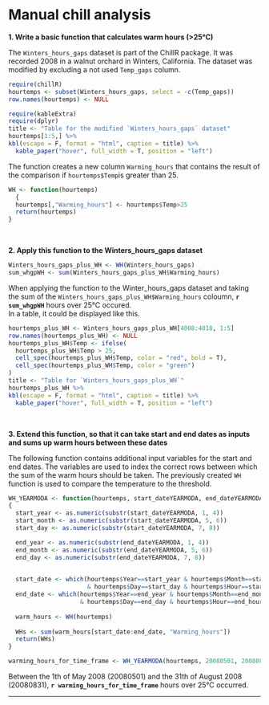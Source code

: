 # Manual chill analysis

**1. Write a basic function that calculates warm hours (\>25°C)**

The `Winters_hours_gaps` dataset is part of the ChillR package. It was recorded 2008 in a walnut orchard in Winters, California. The dataset was modified by excluding a not used `Temp_gaps` column.

```r
require(chillR)
hourtemps <- subset(Winters_hours_gaps, select = -c(Temp_gaps))
row.names(hourtemps) <- NULL

require(kableExtra)
require(dplyr)
title <- "Table for the modified `Winters_hours_gaps` dataset"
hourtemps[1:5,] %>%
kbl(escape = F, format = "html", caption = title) %>%
  kable_paper("hover", full_width = T, position = "left")
```
The function creates a new column `Warming_hours` that contains the result of the comparison if `hourtemps$Temp`is greater than 25.

```r
WH <- function(hourtemps)
  {
  hourtemps[,"Warming_hours"] <- hourtemps$Temp>25
  return(hourtemps)
}
```

\

**2. Apply this function to the Winters_hours_gaps dataset**

```r
Winters_hours_gaps_plus_WH <- WH(Winters_hours_gaps)
sum_whgpWH <- sum(Winters_hours_gaps_plus_WH$Warming_hours)
```
When applying the function to the Winter_hours_gaps dataset and taking the sum of the `Winters_hours_gaps_plus_WH$Warming_hours` coloumn, **`r sum_whgpWH`** hours over 25°C occured.
\
In a table, it could be displayed like this.
\
```r
hourtemps_plus_WH <- Winters_hours_gaps_plus_WH[4008:4018, 1:5]
row.names(hourtemps_plus_WH) <- NULL
hourtemps_plus_WH$Temp <- ifelse(
  hourtemps_plus_WH$Temp > 25,
  cell_spec(hourtemps_plus_WH$Temp, color = "red", bold = T),
  cell_spec(hourtemps_plus_WH$Temp, color = "green")
)
title <- "Table for `Winters_hours_gaps_plus_WH`"
hourtemps_plus_WH %>% 
kbl(escape = F, format = "html", caption = title) %>%
  kable_paper("hover", full_width = T, position = "left")
```
\

**3. Extend this function, so that it can take start and end dates as inputs and sums up warm hours between these dates**

The following function contains additional input variables for the start and end dates. The variables are used to index the correct rows between which the sum of the warm hours should be taken. The previously created `WH` function is used to compare the temperature to the threshold.
```r
WH_YEARMODA <- function(hourtemps, start_dateYEARMODA, end_dateYEARMODA, start_hour=12, end_hour=12)
{
  start_year <- as.numeric(substr(start_dateYEARMODA, 1, 4))
  start_month <- as.numeric(substr(start_dateYEARMODA, 5, 6))
  start_day <- as.numeric(substr(start_dateYEARMODA, 7, 8))

  end_year <- as.numeric(substr(end_dateYEARMODA, 1, 4))
  end_month <- as.numeric(substr(end_dateYEARMODA, 5, 6))
  end_day <- as.numeric(substr(end_dateYEARMODA, 7, 8))
  

  start_date <- which(hourtemps$Year==start_year & hourtemps$Month==start_month
                      & hourtemps$Day==start_day & hourtemps$Hour==start_hour)
  end_date <- which(hourtemps$Year==end_year & hourtemps$Month==end_month
                    & hourtemps$Day==end_day & hourtemps$Hour==end_hour)
  
  warm_hours <- WH(hourtemps)
  
  WHs <- sum(warm_hours[start_date:end_date, "Warming_hours"])
  return(WHs)
}

warming_hours_for_time_frame <- WH_YEARMODA(hourtemps, 20080501, 20080831)

```

Between the 1th of May 2008 (20080501) and the 31th of August 2008 (20080831), **`r warming_hours_for_time_frame`** hours over 25°C occurred.

------------------------------------------------------------------------